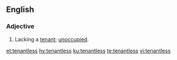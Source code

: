 ==English==

===Adjective===
{{en-adj}}
# Lacking a [[tenant]]; [[unoccupied]].

[[et:tenantless]]
[[hy:tenantless]]
[[ku:tenantless]]
[[te:tenantless]]
[[vi:tenantless]]